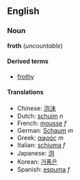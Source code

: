 ==English==
===Noun===
'''froth''' (''uncountable'')

====Derived terms====
*[[frothy]]

====Translations====
*Chinese: [[泡沫]]
*Dutch: [[schuim]] ''n''
*French: [[mousse]] ''f''
*German: [[Schaum]] ''m''
*Greek: [[αφρός]] ''m''
*Italian: [[schiuma]] ''f''
*Japanese: [[泡]]
*Korean: [[거품은]]
*Spanish: [[espuma]] ''f''